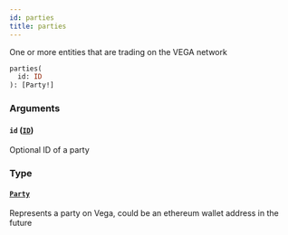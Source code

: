 ```yaml
---
id: parties
title: parties
---
```


One or more entities that are trading on the VEGA network

```graphql
parties(
  id: ID
): [Party!]

```

### Arguments

#### `id` ([`ID`](/docs/graphql/scalars/id))

Optional ID of a party

### Type

#### [`Party`](/docs/graphql/objects/party)

Represents a party on Vega, could be an ethereum wallet address in the future
